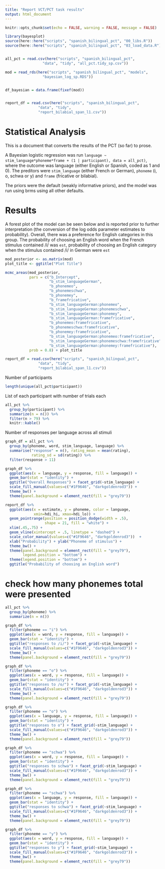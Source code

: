 ```yaml
---
title: "Report VCT/PCT task results"
output: html_document
---
```


```r
knitr::opts_chunk$set(echo = FALSE, warning = FALSE, message = FALSE)
```

```r
library(bayesplot)
source(here::here("scripts", "spanish_bilingual_pct", "00_libs.R"))
source(here::here("scripts", "spanish_bilingual_pct", "03_load_data.R"))


all_pct = read.csv(here("scripts", "spanish_bilingual_pct", 
                 "data", "tidy", "all_pct.tidy_sp.csv"))

mod = read_rds(here("scripts", "spanish_bilingual_pct", "models",
                 "bayesian_log_sp.RDS"))


df_bayesian = data.frame(fixef(mod))


report_df = read.csv(here("scripts", "spanish_bilingual_pct", 
               "data", "tidy",
               "report_bilabial_span_l1.csv"))
```

# Statistical Analysis

This is a document that converts the results of the PCT (so far) to prose. 

A Bayesian logistic regression was run `language ~ stim_language*phoneme*frame + (1 | participant), data = all_pct)`, where the outcome was language (either English or Spanish, coded as 1 and 0). The preditors were `stim_language` (either French or German), `phoneme` (i, o, schwa or y) and `frame` (fricative or bilabial). 

The priors were the default (weakly informative priors), and the model was run using brms using all other defaults. 


# Results 

A forest plot of the model can be seen below and is reported prior to further interpretation (the conversion of the log odds parameter estimates to probability).
Overall, there was a preference for English categories in this group.
The probability of choosing an English word when the French stimulus contained /i/ was `est`, probability of choosing an English category when the stimulus contained /i/ in German were `est` 

```r

mod_posterior <- as.matrix(mod)
plot_title <- ggtitle("Plot Title")

mcmc_areas(mod_posterior,
           pars = c("b_Intercept", 
                    "b_stim_languageGerman", 
                    "b_phonemeo",
                    "b_phonemeschwa",
                    "b_phonemey",
                    "b_framefricative",
                    "b_stim_languageGerman:phonemeo",
                    "b_stim_languageGerman:phonemeschwa",
                    "b_stim_languageGerman:phonemey",
                    "b_stim_languageGerman:framefricative",
                    "b_phonemeo:framefricative",
                    "b_phonemeschwa:framefricative",
                    "b_phonemey:framefricative",
                    "b_stim_languageGerman:phonemeo:framefricative",
                    "b_stim_languageGerman:phonemeschwa:framefricative",
                    "b_stim_languageGerman:phonemey:framefricative"),
           prob = 0.8) + plot_title

```

```r
report_df = read.csv(here("scripts", "spanish_bilingual_pct", 
               "data", "tidy",
               "report_bilabial_span_l1.csv"))
```


Number of participants
```r
length(unique(all_pct$participant))
```

List of each participant with number of trials each
```r
all_pct %>% 
  group_by(participant) %>% 
  summarize(n = n()) %>% 
  filter(n > 79) %>% 
  knitr::kable()
```


Number of responses per language across all stimuli
```r
graph_df = all_pct %>% 
  group_by(phoneme, word, stim_language, language) %>% 
  summarise("response" = n(), rating_mean = mean(rating),
            rating_sd = sd(rating)) %>% 
  filter(response > 11)

graph_df %>% 
  ggplot(aes(x = language, y = response, fill = language)) + 
  geom_bar(stat = "identity") +
  ggtitle("Overall Responses") + facet_grid(~stim_language) +
  scale_fill_manual(values=c("#1F9646", "darkgoldenrod3")) + 
  theme_bw() +
  theme(panel.background = element_rect(fill = "grey79")) 
```


```r
report_df %>% 
  ggplot(aes(x = estimate, y = phoneme, color = language,
             xmin=hdi_hi, xmax=hdi_lo)) + 
  geom_pointrange(position = position_dodge(width = .5), 
                  shape = 21, fill = "white") + 
  xlim(.45,.75) + 
  geom_vline(xintercept = .5, linetype = "dashed") +
  scale_color_manual(values=c("#1F9646", "darkgoldenrod3"))  + 
  xlab("Probability") + ylab("Phoneme of stimulus") +
  theme_bw() +
  theme(panel.background = element_rect(fill = "grey79"),
        legend.position = "bottom") + 
  theme(legend.position = "bottom") + 
  ggtitle("Probability of choosing an English word")
```

# check how many phonemes total were presented
```r
all_pct %>% 
  group_by(phoneme) %>% 
  summarize(n = n())
```

```r
graph_df %>% 
  filter(phoneme == "i") %>% 
  ggplot(aes(x = word, y = response, fill = language)) + 
  geom_bar(stat = "identity") +
  ggtitle("responses to /i/") + facet_grid(~stim_language) +
  scale_fill_manual(values=c("#1F9646", "darkgoldenrod3")) + 
  theme_bw() +
  theme(panel.background = element_rect(fill = "grey79"))
```

```r
graph_df %>% 
  filter(phoneme == "o") %>% 
  ggplot(aes(x = word, y = response, fill = language)) + 
  geom_bar(stat = "identity") +
  ggtitle("responses to /o/") + facet_grid(~stim_language) +
  scale_fill_manual(values=c("#1F9646", "darkgoldenrod3")) + 
  theme_bw() +
  theme(panel.background = element_rect(fill = "grey79"))
```

```r
graph_df %>% 
  filter(phoneme == "o") %>% 
  ggplot(aes(x = language, y = response, fill = language)) + 
  geom_bar(stat = "identity") +
  ggtitle("responses to o") + facet_grid(~stim_language) +
  scale_fill_manual(values=c("#1F9646", "darkgoldenrod3")) + 
  theme_bw() +
  theme(panel.background = element_rect(fill = "grey79"))
```

```r
graph_df %>% 
  filter(phoneme == "schwa") %>% 
  ggplot(aes(x = word, y = response, fill = language)) + 
  geom_bar(stat = "identity") +
  ggtitle("responses to schwa") + facet_grid(~stim_language) +
  scale_fill_manual(values=c("#1F9646", "darkgoldenrod3")) + 
  theme_bw() +
  theme(panel.background = element_rect(fill = "grey79"))
```  

```r
graph_df %>% 
  filter(phoneme == "schwa") %>% 
  ggplot(aes(x = language, y = response, fill = language)) + 
  geom_bar(stat = "identity") +
  ggtitle("responses to schwa") + facet_grid(~stim_language) +
  scale_fill_manual(values=c("#1F9646", "darkgoldenrod3")) + 
  theme_bw() +
  theme(panel.background = element_rect(fill = "grey79"))
```

```r
graph_df %>% 
  filter(phoneme == "y") %>% 
  ggplot(aes(x = word, y = response, fill = language)) + 
  geom_bar(stat = "identity") +
  ggtitle("responses to y") + facet_grid(~stim_language) +
  scale_fill_manual(values=c("#1F9646", "darkgoldenrod3")) + 
  theme_bw() +
  theme(panel.background = element_rect(fill = "grey79"))
```



